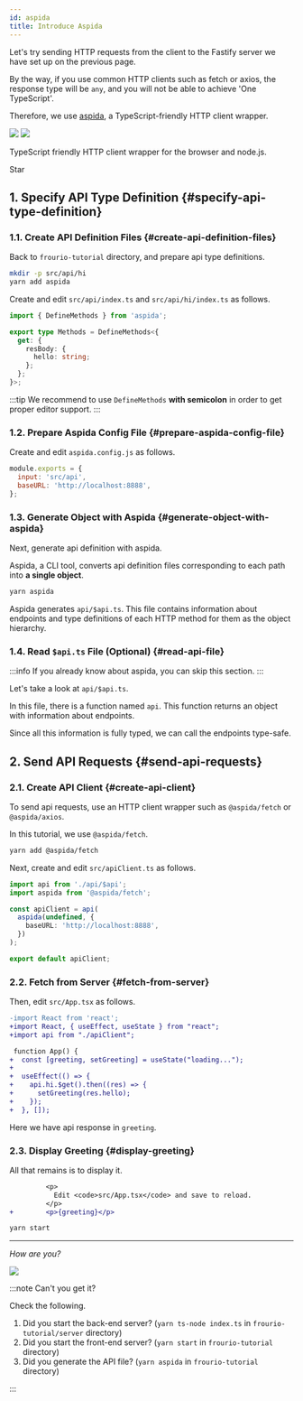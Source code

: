 ```yaml
---
id: aspida
title: Introduce Aspida
---
```



Let's try sending HTTP requests from the client to the Fastify server we have set up on the previous page.

By the way, if you use common HTTP clients such as fetch or axios, the response type will be `any`, and you will not be able to achieve 'One TypeScript'.

Therefore, we use [aspida](https://github.com/aspida/aspida), a TypeScript-friendly HTTP client wrapper.

<div style={{ textAlign: 'center', padding: '16px' }}>
  <img
    src="https://aspida.github.io/aspida/logos/svg/black.svg#gh-light-mode-only"
    style={{ width: 300 }}
  />
  <img
    src="https://aspida.github.io/aspida/logos/svg/white.svg#gh-dark-mode-only"
    style={{ width: 300 }}
  />
</div>


<div style={{ textAlign: 'center' }}>
  <p>TypeScript friendly HTTP client wrapper for the browser and node.js.</p>
  <GitHubButton
    href="https://github.com/aspida/aspida"
    data-icon="octicon-star"
    data-size="large"
    data-show-count={true}
    aria-label="Star aspida/aspida on GitHub"
  >
    Star
  </GitHubButton>
</div>

## 1. Specify API Type Definition {#specify-api-type-definition}

### 1.1. Create API Definition Files {#create-api-definition-files}

Back to `frourio-tutorial` directory, and prepare api type definitions.

```sh title=Terminal
mkdir -p src/api/hi
yarn add aspida
```

Create and edit `src/api/index.ts` and `src/api/hi/index.ts` as follows.

```ts title='src/api/index.ts, src/api/hi/index.ts'
import { DefineMethods } from 'aspida';

export type Methods = DefineMethods<{
  get: {
    resBody: {
      hello: string;
    };
  };
}>;
```

:::tip
We recommend to use `DefineMethods` **with semicolon** in order to get proper editor support.
:::

### 1.2. Prepare Aspida Config File {#prepare-aspida-config-file}

Create and edit `aspida.config.js` as follows.

```js title=aspida.config.js
module.exports = {
  input: 'src/api',
  baseURL: 'http://localhost:8888',
};
```

### 1.3. Generate Object with Aspida {#generate-object-with-aspida}

Next, generate api definition with aspida.

Aspida, a CLI tool, converts api definition files corresponding to each path into **a single object**.

```sh title=Terminal
yarn aspida
```

Aspida generates `api/$api.ts`.
This file contains information about endpoints and type definitions of each HTTP method for them as the object hierarchy.

### 1.4. Read `$api.ts` File (Optional) {#read-api-file}

:::info
If you already know about aspida, you can skip this section.
:::

Let's take a look at `api/$api.ts`.

In this file, there is a function named `api`. This function returns an object with information about endpoints.

Since all this information is fully typed, we can call the endpoints type-safe.

## 2. Send API Requests {#send-api-requests}

### 2.1. Create API Client {#create-api-client}

To send api requests, use an HTTP client wrapper such as `@aspida/fetch` or `@aspida/axios`.

In this tutorial, we use `@aspida/fetch`.

```sh title=Terminal
yarn add @aspida/fetch
```

Next, create and edit `src/apiClient.ts` as follows.

```ts title=src/apiClient.ts
import api from './api/$api';
import aspida from '@aspida/fetch';

const apiClient = api(
  aspida(undefined, {
    baseURL: 'http://localhost:8888',
  })
);

export default apiClient;
```

### 2.2. Fetch from Server {#fetch-from-server}

Then, edit `src/App.tsx` as follows.

```diff title=src/App.tsx
-import React from 'react';
+import React, { useEffect, useState } from "react";
+import api from "./apiClient";

 function App() {
+  const [greeting, setGreeting] = useState("loading...");
+
+  useEffect(() => {
+    api.hi.$get().then((res) => {
+      setGreeting(res.hello);
+    });
+  }, []);
```

Here we have api response in `greeting`.

### 2.3. Display Greeting {#display-greeting}

All that remains is to display it.

```diff title=src/App.tsx
         <p>
           Edit <code>src/App.tsx</code> and save to reload.
         </p>
+        <p>{greeting}</p>
```

```sh title=Terminal
yarn start
```

---

_How are you?_

<BrowserWindow url="http://localhost:3000">
  <img src="/img/docs/cra-how-are-you.png" />
</BrowserWindow>

:::note Can't you get it?

Check the following.

1. Did you start the back-end server? (`yarn ts-node index.ts` in `frourio-tutorial/server` directory)
2. Did you start the front-end server? (`yarn start` in `frourio-tutorial` directory)
3. Did you generate the API file? (`yarn aspida` in `frourio-tutorial` directory)

:::
